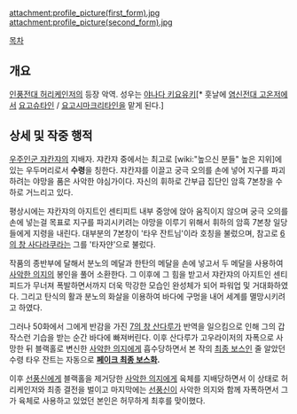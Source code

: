 attachment:profile_picture(first_form).jpg attachment:profile_picture(second_form).jpg

[[목차]]
== 개요 ==
[[인풍전대 허리케인저]]의 등장 악역. 성우는 [[야나다 키요유키]][* 훗날에 [[염신전대 고온저]]에서 [[요고슈타인]] / [[요고시마크리타인]]을 맡게 된다.]

== 상세 및 작중 행적 ==
[[우주인군 쟈칸쟈]]의 지배자. 쟈칸쟈 중에서는 최고로 [wiki:"높으신 분들" 높은 지위]에 있는 우두머리로서 '''수령'''을 칭한다. 쟈칸쟈를 이끌고 궁극 오의를 손에 넣어 지구를 파괴하려는 야망을 품은 사악한 야심가이다. 자신의 휘하로 간부급 집단인 암흑 7본창을 수하로 거느리고 있다.

평상시에는 쟈칸쟈의 아지트인 센티피트 내부 중앙에 앉아 움직이지 않으며 궁극 오의를 손에 넣는걸 목표로 지구를 파괴시키려는 야망을 이루기 위해서 휘하의 암흑 7본창 일당들에게 지령을 내린다. 대부분의 7본창이 '타우 잔트님'이라 호칭을 불렀으며, 참고로 [[6의 창 사다라쿠라]]는 그를 '타자얀'으로 불렀다.

작품의 종반부에 달해서 분노의 메달과 한탄의 메달을 손에 넣고서 두 메달을 사용하여 [[사악한 의지]]의 봉인을 풀어 소환한다. 그 이후에 그 힘을 받고서 쟈칸쟈의 아지트인 센티피드가 무너져 폭발하면서까지 더욱 막강한 모습인 완성체가 되어 파워업 및 거대화하였다. 그리고 탄식의 활과 분노의 화살을 이용하여 바다에 구멍을 내어 세계를 멸망시키려고 하였다.

그러나 50화에서 그에게 반감을 가진 [[7의 창 산다루]]가 반역을 일으킴으로 인해 그의 갑작스런 기습을 받는 순간 바다에 빠져버린다. 이후 산다루가 고우라이저의 자폭으로 사망한 뒤 블랙홀로 변신한 [[사악한 의지]]에게 흡수당하면서 본 작의 [[최종 보스]]인 줄 알았던 수령 타우 잔트는 자동으로 '''[[페이크 최종 보스]]화.'''

이후 [[선풍신]]에게 블랙홀을 제거당한 [[사악한 의지]]에게 육체를 지배당하면서 이 상태로 허리케인저와 최종 결전을 벌이고 마지막에는 [[선풍신]]이 사악한 의지와 함께 자폭하면서 그가 육체로 사용하고 있었던 본인은 허무하게 최후를 맞이했다.

